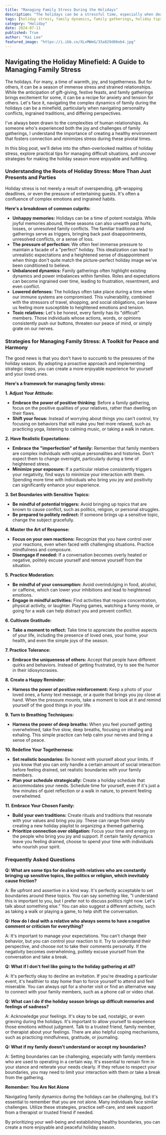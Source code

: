 ```yaml
---
title: "Managing Family Stress During the Holidays"
description: "The holidays can be a stressful time, especially when dealing with family dynamics. This blog post offers practical advice and strategies to help navigate difficult situations, set boundaries, and create a more enjoyable holiday season."
tags: [holiday stress, family dynamics, family gatherings, holiday tips, stress management, relationships, boundaries, communication, mental health, wellbeing]
category: "Holiday"
date: 2024-07-11
published: True
author: "Kai Lee"
featured_image: "https://i.ibb.co/XLxMWmG/33a829d86eb4.jpg"
---
```


## Navigating the Holiday Minefield: A Guide to Managing Family Stress

The holidays. For many, a time of warmth, joy, and togetherness.  But for others, it can be a season of immense stress and strained relationships. While the anticipation of gift-giving, festive feasts, and family gatherings brings excitement for some, it can be a recipe for anxiety and tension for others.  Let's face it, navigating the complex dynamics of family during the holidays can be a minefield, particularly when navigating personality conflicts, ingrained traditions, and differing perspectives.

I've always been drawn to the complexities of human relationships. As someone who's experienced both the joy and challenges of family gatherings, I understand the importance of creating a healthy environment that fosters connection and minimizes stress during these pivotal times.

In this blog post, we'll delve into the often-overlooked realities of holiday stress, explore practical tips for managing difficult situations, and uncover strategies for making the holiday season more enjoyable and fulfilling. 

### Understanding the Roots of Holiday Stress: More Than Just Presents and Parties

Holiday stress is not merely a result of overspending, gift-wrapping deadlines, or even the pressure of entertaining guests. It's often a confluence of complex emotions and ingrained habits.  

**Here's a breakdown of common culprits:**

* **Unhappy memories:**  Holidays can be a time of potent nostalgia. While joyful memories abound, these seasons can also unearth past hurts, losses, or unresolved family conflicts. The familiar traditions and gatherings serve as triggers, bringing back past disappointments, unresolved conflicts, or a sense of loss.
* **The pressure of perfection:** We often feel immense pressure to maintain a facade of a "perfect" holiday. This idealization can lead to unrealistic expectations and a heightened sense of disappointment when things don't quite match the picture-perfect holiday image we've been conditioned to believe.  
* **Unbalanced dynamics:** Family gatherings often highlight existing dynamics and power imbalances within families. Roles and expectations can become ingrained over time, leading to frustration, resentment, and even conflict.
* **Lowered defenses:**  The holidays often take place during a time when our immune systems are compromised.  This vulnerability, combined with the stressors of travel, shopping, and social obligations, can leave us feeling more susceptible to heightened emotions and tension.
* **Toxic relatives:**  Let's be honest, every family has its "difficult" members. Those individuals whose actions, words, or opinions consistently push our buttons, threaten our peace of mind, or simply grate on our nerves.

### Strategies for Managing Family Stress: A Toolkit for Peace and Harmony

The good news is that you don't have to succumb to the pressures of the holiday season.  By adopting a proactive approach and implementing strategic steps, you can create a more enjoyable experience for yourself and your loved ones.

**Here's a framework for managing family stress:**

**1. Adjust Your Attitude:**
* **Embrace the power of positive thinking:** Before a family gathering, focus on the positive qualities of your relatives, rather than dwelling on their flaws.
* **Shift your focus:** Instead of worrying about things you can't control, try focusing on behaviors that will make you feel more relaxed, such as practicing yoga, listening to calming music, or taking a walk in nature.

**2. Have Realistic Expectations:**
* **Embrace the "imperfection" of family:** Remember that family members are complex individuals with unique personalities and histories. Don't expect them to change overnight, particularly during a time of heightened stress.
* **Minimize your exposure:** If a particular relative consistently triggers your negativity, find ways to minimize your interaction with them. Spending more time with individuals who bring you joy and positivity can significantly enhance your experience.

**3. Set Boundaries with Sensitive Topics:**
* **Be mindful of potential triggers:**  Avoid bringing up topics that are known to cause conflict, such as politics, religion, or personal struggles. 
* **Be prepared to politely redirect:**  If someone brings up a sensitive topic, change the subject gracefully.

**4. Master the Art of Response:**
* **Focus on your own reactions:** Recognize that you have control over your reactions, even when faced with challenging situations. Practice mindfulness and composure.
* **Disengage if needed:**  If a conversation becomes overly heated or negative, politely excuse yourself and remove yourself from the situation.

**5.  Practice Moderation:**
* **Be mindful of your consumption:**  Avoid overindulging in food, alcohol, or caffeine, which can lower your inhibitions and lead to heightened emotions.
* **Engage in mindful activities:**  Find activities that require concentration, physical activity, or laughter. Playing games, watching a funny movie, or going for a walk can help distract you and prevent conflict.

**6.  Cultivate Gratitude:**
* **Take a moment to reflect:**  Take time to appreciate the positive aspects of your life, including the presence of loved ones, your home, your health, and even the simple joys of the season.

**7.  Practice Tolerance:**
* **Embrace the uniqueness of others:** Accept that people have different quirks and behaviors. Instead of getting frustrated, try to see the humor in their idiosyncrasies.

**8.  Create a Happy Reminder:**
* **Harness the power of positive reinforcement:** Keep a photo of your loved ones, a funny text message, or a quote that brings you joy close at hand. When the pressure mounts, take a moment to look at it and remind yourself of the good things in your life.

**9.  Turn to Breathing Techniques:**
* **Harness the power of deep breaths:**  When you feel yourself getting overwhelmed, take five slow, deep breaths, focusing on inhaling and exhaling.  This simple practice can help calm your nerves and bring a sense of peace.

**10.  Redefine Your Togetherness:**
* **Set realistic boundaries:**  Be honest with yourself about your limits. If you know that you can only handle a certain amount of social interaction before feeling drained, set realistic boundaries with your family members. 
* **Plan your schedule strategically:**  Create a holiday schedule that accommodates your needs. Schedule time for yourself, even if it's just a few minutes of quiet reflection or a walk in nature, to prevent feeling overwhelmed.

**11.  Embrace Your Chosen Family:**
* **Build your own traditions:**  Create rituals and traditions that resonate with your values and bring you joy.  These can range from simply creating a new holiday playlist to organizing a themed gathering.
* **Prioritize connection over obligation:**  Focus your time and energy on the people who bring you joy and support.  If certain family dynamics leave you feeling drained, choose to spend your time with individuals who nourish your spirit.

### Frequently Asked Questions

**Q: What are some tips for dealing with relatives who are constantly bringing up sensitive topics, like politics or religion, which inevitably cause friction?**

A:  Be upfront and assertive in a kind way.  It's perfectly acceptable to set boundaries around these topics.  You can say something like, "I understand this is important to you, but I prefer not to discuss politics right now. Let's talk about something else." You can also suggest a different activity, such as taking a walk or playing a game, to help shift the conversation.

**Q:  How do I deal with a relative who always seems to have a negative comment or criticism for everything?**

A: It's important to manage your expectations.  You can't change their behavior, but you can control your reaction to it.  Try to understand their perspective, and choose not to take their comments personally. If the negativity becomes overwhelming, politely excuse yourself from the conversation and take a break.

**Q:  What if I don't feel like going to the holiday gathering at all?**

A:  It's perfectly okay to decline an invitation.  If you're dreading a particular event, it's healthier to stay home than to force yourself to attend and feel miserable.  You can always opt for a shorter visit or find an alternative way to connect with your family members, such as a phone call or video chat.

**Q:  What can I do if the holiday season brings up difficult memories and feelings of sadness?**

A:  Acknowledge your feelings.  It's okay to be sad, nostalgic, or even grieving during the holidays.   It's important to allow yourself to experience those emotions without judgment.  Talk to a trusted friend, family member, or therapist about your feelings.  There are also helpful coping mechanisms, such as practicing mindfulness, gratitude, or journaling.

**Q:  What if my family doesn't understand or accept my boundaries?**

A:  Setting boundaries can be challenging, especially with family members who are used to operating in a certain way.  It's essential to remain firm in your stance and reiterate your needs clearly.  If they refuse to respect your boundaries, you may need to limit your interaction with them or take a break from the gathering.

**Remember: You Are Not Alone**

Navigating family dynamics during the holidays can be challenging, but it's essential to remember that you are not alone.  Many individuals face similar challenges.  Utilize these strategies, practice self-care, and seek support from a therapist or trusted friend if needed. 

By prioritizing your well-being and establishing healthy boundaries, you can create a more enjoyable and peaceful holiday season.
